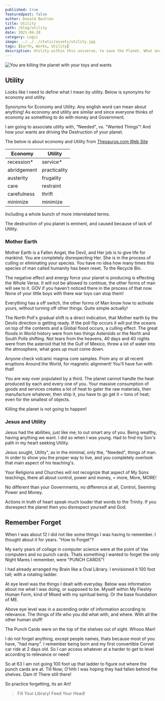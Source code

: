 ```yaml
---
published: true
featuredpost: false
author: Donald Boulton
title: Utility
path: /blog/utility
date: 2021-04-28
category: Logic
image: ../../../static/assets/utility.jpg
tags: [Earth, Works, Utility]
description: Utility within this universe, to save the Planet. What are the difference between need and want! Want is driving the destruction of Earth.
---
```


![You are killing the planet with your toys and wants](../../../static/assets/utility.jpg)

## Utility

Looks like I need to define what I mean by utility. Below is synonyms for economy and utility.

Synonyms for Economy and Utility. Any english word can mean about anything! As economy and utility are similar and since everyone thinks of economy as something to do with money and Government.

I am going to associate utility with, "Needed", vs. "Wanted Things"! And how your wants are driving the Destruction of your planet.

The below is about economy and Utility from [Thesaurus.com Web Site](https://www.thesaurus.com/browse/economy)

| **Economy** | **Utility**  |
| ----------- | ------------ |
| recession\* | service\*    |
| abridgement | practicality |
| austerity   | frugality    |
| care        | restraint    |
| carefulness | thrift       |
| minimize    | minimize     |

Including a whole bunch of more interrelated terms.

The destruction of you planet is eminent, and caused because of lack of Utility.

### Mother Earth

Mother Earth is a Fallen Angel, the Devil, and Her job is to give life for mankind. You are completely disrespecting Her. She is in the process of culling or eliminating your species. You have no idea how many times this species of man called humanity has been reset. To the Recycle Bin.

The negative effect and energy force your planet is producing is effecting the Whole Verse. It will not be allowed to continue, the other forms of man will see to it. GOV if you haven't noticed there in the process of that now. None of your little boys with there war toys can stop them!

Everything has a off switch, the other forms of Man know how to activate yours, without turning off other things. Quite simple actually!

The North Poll's gradual shift is a direct indication, that Mother earth by the Devils direction is getting ready. If the poll flip occurs it will put the oceans on top of the contents and a Global flood occurs, a culling effect. The great floods in World history were from two things Asteroids or the North and South Polls shifting. Not tears from the heavens, 40 days and 40 nights were from the asteroid that hit the Gulf of Mexico, threw a lot of water into the atmosphere, what goes up must come down.

Anyone check volcanic magma core samples. From any or all recent eruptions Around the World, for magnetic alignment! You'll have fun with that!

You are way over populated by a third. The planet cannot handle the heat produced by each and every one of you. Your massive consumption of goods and services creates a lot of heat to gater the raw materials, then manufacture whatever, then ship it, you have to go get it = tons of heat; even for the smallest of objects.

Killing the planet is not going to happen!

### Jesus and Utility

Jesus had the abilities, just like me; to out smart any of you. Being wealthy, having anything we want. I did so when I was young. Had to find my Son's path in my heart seeking Utility.

Jesus sought, Utility", as in the minimal, only the, "Needed", things of man. In order to show you the proper way to live, and you completely overlook that main aspect of his teaching's.

Your Religions and Churches will not recognize that aspect of My Sons teachings, there all about control, power and money, = more, More, MORE!

No different than your Governments, no difference at all, Control, Seeming Power and Money.

Actions in truth of heart speak much louder that words to the Trinity. If you disrespect the planet then you disrespect yourself and God.

## Remember Forget

When I was about 12 I did not like some things I was having to remember. I thought about it for years. "How to Forget"?

My early years of collage in computer science were at the point of Vax computers and no punch cards. Thats something I wanted to forget the only Night Mares I remember, were "PUNCH CARDS"!

I had already arranged my Brain like a Oval Library. I envisioned it 100 foot tall; with a rotating ladder.

At eye level was the things I dealt with everyday. Below was information about me what I was doing, or supposed to be. Myself within My Fleshly Human Form, kind of Mixed with my spiritual being. Or the base foundation of ME.

Above eye level was in a ascending order of information according to relevance. The things of life who you did what with, and where. With all the other human stuff!

The Punch Cards were on the top of the shelves out of sight. Whooo Man!

I do not forget anything, except people names, thats because most of you have, "had many". I remember being born and my first convertible Corvet car ride at 2 days old. So I can access whatever at a harder to get to level according to relevance or need!

So at 63 I am not going 100 foot up that ladder to figure out where the punch cards are at. Till Now; O'hhh I was hoping they had fallen behind the shelves. Dam it! There still there!

So practice forgetting, its an Art!

> Fill Your Library! Feed Your Head!

<WavyHr className='mt-1 mb-1 text-fuchsia-600' />
